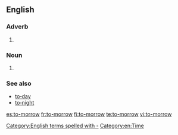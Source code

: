 ==English==

===Adverb===
{{en-adv|-|head=[[to]][[‐]][[morrow]]}}

# {{archaic spelling of|tomorrow}}

===Noun===
{{en-noun|head=[[to]][[‐]][[morrow]]}}

# {{obsolete spelling of|tomorrow|}}

===See also===
* [[to‐day]]
* [[to‐night]]

[[Category:English terms spelled with -]]
[[Category:en:Time]]

[[es:to-morrow]]
[[fr:to-morrow]]
[[fi:to-morrow]]
[[te:to-morrow]]
[[vi:to-morrow]]